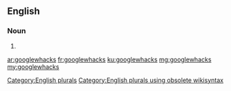 ==English==

===Noun===
{{head|en}}

# {{plural of|googlewhack}}

[[Category:English plurals]][[Category:English plurals using obsolete wikisyntax]]

[[ar:googlewhacks]]
[[fr:googlewhacks]]
[[ku:googlewhacks]]
[[mg:googlewhacks]]
[[my:googlewhacks]]
